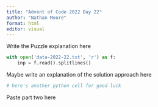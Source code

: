 ```yaml
---
title: "Advent of Code 2022 Day 22"
author: "Nathan Moore"
format: html
editor: visual
---
```


Write the Puzzle explanation here

```python

with open('data-2022-22.txt', 'r') as f:
    inp = f.read().splitlines()

```

Maybe write an explanation of the solution approach here

```python
# here's another python cell for good luck

```

Paste part two here
